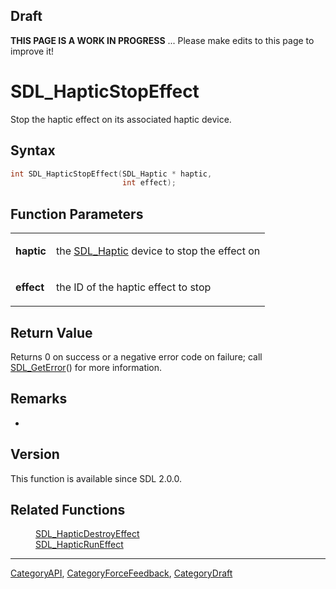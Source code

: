 
== Draft ==

'''THIS PAGE IS A WORK IN PROGRESS''' ... Please make edits to this page to improve it!
= SDL_HapticStopEffect =

Stop the haptic effect on its associated haptic device.

== Syntax ==

<syntaxhighlight lang='c'>
int SDL_HapticStopEffect(SDL_Haptic * haptic,
                         int effect);
</syntaxhighlight>

== Function Parameters ==

{|
|'''haptic'''
|the [[SDL_Haptic]] device to stop the effect on
|-
|'''effect'''
|the ID of the haptic effect to stop
|}

== Return Value ==

Returns 0 on success or a negative error code on failure; call
[[SDL_GetError]]() for more information.

== Remarks ==

*

== Version ==

This function is available since SDL 2.0.0.

== Related Functions ==

:[[SDL_HapticDestroyEffect]]
:[[SDL_HapticRunEffect]]

----
[[CategoryAPI]], [[CategoryForceFeedback]], [[CategoryDraft]]


